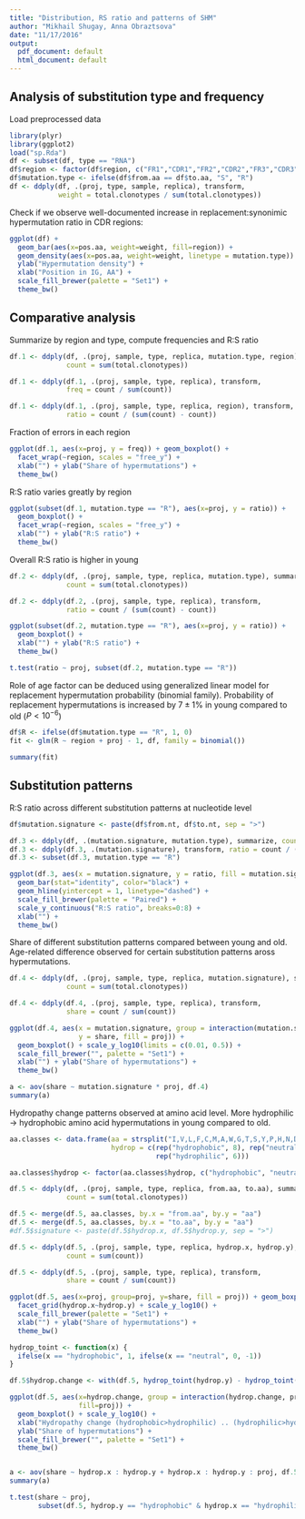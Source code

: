 ```yaml
---
title: "Distribution, RS ratio and patterns of SHM"
author: "Mikhail Shugay, Anna Obraztsova"
date: "11/17/2016"
output:
  pdf_document: default
  html_document: default
---
```


## Analysis of substitution type and frequency

Load preprocessed data

```r
library(plyr)
library(ggplot2)
load("sp.Rda")
df <- subset(df, type == "RNA")
df$region <- factor(df$region, c("FR1","CDR1","FR2","CDR2","FR3","CDR3"))
df$mutation.type <- ifelse(df$from.aa == df$to.aa, "S", "R")
df <- ddply(df, .(proj, type, sample, replica), transform, 
            weight = total.clonotypes / sum(total.clonotypes))
```

Check if we observe well-documented increase in replacement:synonimic hypermutation ratio in CDR regions:

```r
ggplot(df) + 
  geom_bar(aes(x=pos.aa, weight=weight, fill=region)) +
  geom_density(aes(x=pos.aa, weight=weight, linetype = mutation.type)) +
  ylab("Hypermutation density") +
  xlab("Position in IG, AA") +
  scale_fill_brewer(palette = "Set1") +
  theme_bw()
```

## Comparative analysis

Summarize by region and type, compute frequencies and R:S ratio

```r
df.1 <- ddply(df, .(proj, sample, type, replica, mutation.type, region), summarize,
              count = sum(total.clonotypes))

df.1 <- ddply(df.1, .(proj, sample, type, replica), transform,
              freq = count / sum(count))

df.1 <- ddply(df.1, .(proj, sample, type, replica, region), transform,
              ratio = count / (sum(count) - count))
```

Fraction of errors in each region

```r
ggplot(df.1, aes(x=proj, y = freq)) + geom_boxplot() + 
  facet_wrap(~region, scales = "free_y") + 
  xlab("") + ylab("Share of hypermutations") +
  theme_bw()
```

R:S ratio varies greatly by region

```r
ggplot(subset(df.1, mutation.type == "R"), aes(x=proj, y = ratio)) + 
  geom_boxplot() + 
  facet_wrap(~region, scales = "free_y") + 
  xlab("") + ylab("R:S ratio") +
  theme_bw()
```

Overall R:S ratio is higher in young

```r
df.2 <- ddply(df, .(proj, sample, type, replica, mutation.type), summarize,
              count = sum(total.clonotypes))

df.2 <- ddply(df.2, .(proj, sample, type, replica), transform,
              ratio = count / (sum(count) - count))

ggplot(subset(df.2, mutation.type == "R"), aes(x=proj, y = ratio)) + 
  geom_boxplot() + 
  xlab("") + ylab("R:S ratio") +
  theme_bw()

t.test(ratio ~ proj, subset(df.2, mutation.type == "R"))
```

Role of age factor can be deduced using generalized linear model for replacement hypermutation probability (binomial family). Probability of replacement hypermutations is increased by $7 \pm 1\%$ in young compared to old ($P < 10^{-6}$)

```r
df$R <- ifelse(df$mutation.type == "R", 1, 0)
fit <- glm(R ~ region + proj - 1, df, family = binomial())

summary(fit)
```

## Substitution patterns

R:S ratio across different substitution patterns at nucleotide level

```r
df$mutation.signature <- paste(df$from.nt, df$to.nt, sep = ">")

df.3 <- ddply(df, .(mutation.signature, mutation.type), summarize, count = sum(total.clonotypes))
df.3 <- ddply(df.3, .(mutation.signature), transform, ratio = count / (sum(count) - count))
df.3 <- subset(df.3, mutation.type == "R")

ggplot(df.3, aes(x = mutation.signature, y = ratio, fill = mutation.signature)) +
  geom_bar(stat="identity", color="black") + 
  geom_hline(yintercept = 1, linetype="dashed") + 
  scale_fill_brewer(palette = "Paired") + 
  scale_y_continuous("R:S ratio", breaks=0:8) +
  xlab("") + 
  theme_bw()
```

Share of different substitution patterns compared between young and old. Age-related difference observed for certain substitution patterns aross hypermutations.

```r
df.4 <- ddply(df, .(proj, sample, type, replica, mutation.signature), summarize,
              count = sum(total.clonotypes))

df.4 <- ddply(df.4, .(proj, sample, type, replica), transform,
              share = count / sum(count))

ggplot(df.4, aes(x = mutation.signature, group = interaction(mutation.signature, proj), 
                 y = share, fill = proj)) +
  geom_boxplot() + scale_y_log10(limits = c(0.01, 0.5)) +
  scale_fill_brewer("", palette = "Set1") + 
  xlab("") + ylab("Share of hypermutations") +
  theme_bw()

a <- aov(share ~ mutation.signature * proj, df.4)
summary(a)
```

Hydropathy change patterns observed at amino acid level. More hydrophilic -> hydrophobic amino acid hypermutations in young compared to old.

```r
aa.classes <- data.frame(aa = strsplit("I,V,L,F,C,M,A,W,G,T,S,Y,P,H,N,D,Q,E,K,R", ",")[[1]],
                         hydrop = c(rep("hydrophobic", 8), rep("neutral", 6), 
                                    rep("hydrophilic", 6)))

aa.classes$hydrop <- factor(aa.classes$hydrop, c("hydrophobic", "neutral", "hydrophilic"))

df.5 <- ddply(df, .(proj, sample, type, replica, from.aa, to.aa), summarize,
              count = sum(total.clonotypes))

df.5 <- merge(df.5, aa.classes, by.x = "from.aa", by.y = "aa")
df.5 <- merge(df.5, aa.classes, by.x = "to.aa", by.y = "aa")
#df.5$signature <- paste(df.5$hydrop.x, df.5$hydrop.y, sep = ">")

df.5 <- ddply(df.5, .(proj, sample, type, replica, hydrop.x, hydrop.y), summarize,
              count = sum(count))

df.5 <- ddply(df.5, .(proj, sample, type, replica), transform,
              share = count / sum(count))

ggplot(df.5, aes(x=proj, group=proj, y=share, fill = proj)) + geom_boxplot() + 
  facet_grid(hydrop.x~hydrop.y) + scale_y_log10() +
  scale_fill_brewer(palette = "Set1") + 
  xlab("") + ylab("Share of hypermutations") +
  theme_bw()

hydrop_toint <- function(x) {
  ifelse(x == "hydrophobic", 1, ifelse(x == "neutral", 0, -1))
}

df.5$hydrop.change <- with(df.5, hydrop_toint(hydrop.y) - hydrop_toint(hydrop.x))

ggplot(df.5, aes(x=hydrop.change, group = interaction(hydrop.change, proj), y=share, 
                 fill=proj)) + 
  geom_boxplot() + scale_y_log10() +
  xlab("Hydropathy change (hydrophobic>hydrophilic) .. (hydrophilic>hydrophobic)") +
  ylab("Share of hypermutations") +
  scale_fill_brewer("", palette = "Set1") + 
  theme_bw()


a <- aov(share ~ hydrop.x : hydrop.y + hydrop.x : hydrop.y : proj, df.5)
summary(a)

t.test(share ~ proj, 
       subset(df.5, hydrop.y == "hydrophobic" & hydrop.x == "hydrophilic"))
```